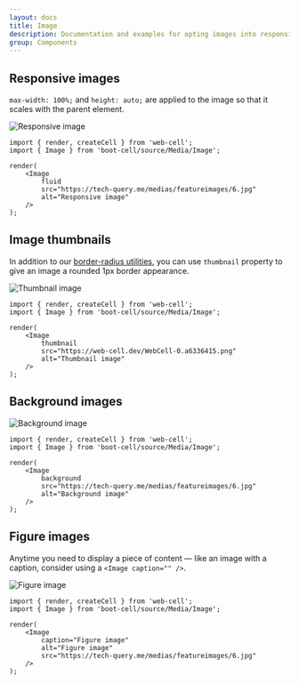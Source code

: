 ```yaml
---
layout: docs
title: Image
description: Documentation and examples for opting images into responsive behavior (so they never become larger than their parent elements) and add lightweight styles to them — all via classes.
group: Components
---
```




## Responsive images

`max-width: 100%;` and `height: auto;` are applied to the image so that it scales with the parent element.

<Example>
    <Image
        fluid
        src="https://tech-query.me/medias/featureimages/6.jpg"
        alt="Responsive image"
    />
</Example>

```TSX
import { render, createCell } from 'web-cell';
import { Image } from 'boot-cell/source/Media/Image';

render(
    <Image
        fluid
        src="https://tech-query.me/medias/featureimages/6.jpg"
        alt="Responsive image"
    />
);
```

## Image thumbnails

In addition to our [border-radius utilities][1], you can use `thumbnail` property to give an image a rounded 1px border appearance.

<Example>
    <Image
        thumbnail
        src="https://web-cell.dev/WebCell-0.a6336415.png"
        alt="Thumbnail image"
    />
</Example>

```TSX
import { render, createCell } from 'web-cell';
import { Image } from 'boot-cell/source/Media/Image';

render(
    <Image
        thumbnail
        src="https://web-cell.dev/WebCell-0.a6336415.png"
        alt="Thumbnail image"
    />
);
```

## Background images

<Example>
    <Image
        background
        src="https://tech-query.me/medias/featureimages/6.jpg"
        alt="Background image"
    />
</Example>

```TSX
import { render, createCell } from 'web-cell';
import { Image } from 'boot-cell/source/Media/Image';

render(
    <Image
        background
        src="https://tech-query.me/medias/featureimages/6.jpg"
        alt="Background image"
    />
);
```

## Figure images

Anytime you need to display a piece of content — like an image with a caption, consider using a `<Image caption="" />`.

<Example>
    <Image
        caption="Figure image"
        alt="Figure image"
        src="https://tech-query.me/medias/featureimages/6.jpg"
    />
</Example>

```TSX
import { render, createCell } from 'web-cell';
import { Image } from 'boot-cell/source/Media/Image';

render(
    <Image
        caption="Figure image"
        alt="Figure image"
        src="https://tech-query.me/medias/featureimages/6.jpg"
    />
);
```

[1]: https://getbootstrap.com/docs/4.5/utilities/borders/
